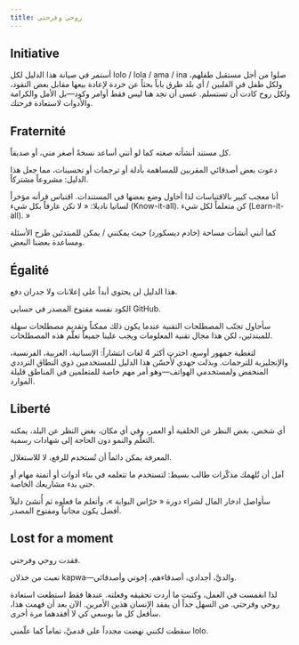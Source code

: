 ```yaml
---
title: روحي وفرحتي
---
```


## Initiative

أستمر في صيانة هذا الدليل لكل lolo / lola / ama / ina صلوا من أجل مستقبل طفلهم، ولكل طفل في الفلبين / أي بلد طرق باباً بحثاً عن خردة لإعادة بيعها مقابل بعض النقود، ولكل روح كادت أن تستسلم. عسى أن تجد هنا ليس فقط أوامر وكود—بل الأمل والكرامة والأدوات لاستعادة فرحتك.

## Fraternité

كل مستند أنشأته صغته كما لو أنني أساعد نسخةً أصغر مني، أو صديقاً.

دعوت بعض أصدقائي المقربين للمساهمة بأدلة أو ترجمات أو تحسينات، مما جعل هذا الدليل: مشروعاً مشتركاً.

أنا معجب كبير بالاقتباسات لذا أحاول وضع بعضها في المستندات. اقتباس قرأته مؤخراً لساتيا ناديلا: « لا تكن عارفاً بكل شيء (Know-it-all). كن متعلماً لكل شيء (Learn-it-all). »

كما أنني أنشأت مساحة (خادم ديسكورد) حيث يمكنني / يمكن للمبتدئين طرح الأسئلة ومساعدة بعضنا البعض.

## Égalité

هذا الدليل لن يحتوي أبداً على إعلانات ولا جدران دفع.

الكود نفسه مفتوح المصدر في حسابي GitHub.

سأحاول تجنّب المصطلحات التقنية عندما يكون ذلك ممكناً وتقديم مصطلحات سهلة للمبتدئين، لكن هذا مجال تقنية المعلومات ويجب علينا جميعاً تعلّم هذه المصطلحات.

لتغطية جمهور أوسع، اخترت أكثر 4 لغات انتشاراً: الإسبانية، العربية، الفرنسية، والإنجليزية للترجمات. وبذلت جهدي لأُحسّن هذا الدليل للمستخدمين ذوي النطاق الترددي المنخفض ولمستخدمي الهواتف—وهو أمر مهم خاصة للمتعلمين في المناطق قليلة الموارد.

## Liberté

أي شخص، بغض النظر عن الخلفية أو العمر، وفي أي مكان، بغض النظر عن البلد، يمكنه التعلّم والنمو دون الحاجة إلى شهادات رسمية.

المعرفة يمكن دائماً أن تُستخدم للرفع، لا للاستغلال.

آمل أن تُلهمك مذكّرات طالب بسيط: لتستخدم ما تتعلمه في بناء أدوات أو أتمتة مهام أو حتى بدء مشاريعك الخاصة.

سأواصل ادخار المال لشراء دورة « حرّاس البوابة »، وأتعلم ما فعلوه ثم أُنشئ دليلاً أفضل يكون مجانياً ومفتوح المصدر.

## Lost for a moment

فقدت روحي وفرحتي.

تعبت من خذلان kapwa—والديَّ، أجدادي، أصدقاءهم، إخوتي وأصدقائي.

لذا انغمست في العمل، وكتبت ما أردت تحقيقه وفعلته. عندها فقط استطعت استعادة روحي وفرحتي. من السهل جداً أن يفقد الإنسان هذين الأمرين. الآن بعد أن فهمت هذا، سأفعل كل ما بوسعي كي لا أفقدهما مرة أخرى.

سقطت لكنني نهضت مجدداً على قدميَّ، تماماً كما علّمني lolo.
